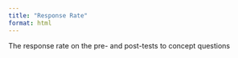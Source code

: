 ```yaml
---
title: "Response Rate"
format: html
---
```


The response rate on the pre- and post-tests to concept questions 